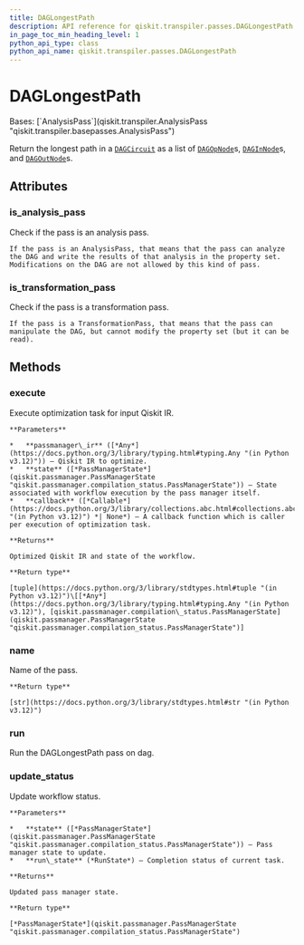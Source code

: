 ```yaml
---
title: DAGLongestPath
description: API reference for qiskit.transpiler.passes.DAGLongestPath
in_page_toc_min_heading_level: 1
python_api_type: class
python_api_name: qiskit.transpiler.passes.DAGLongestPath
---
```


# DAGLongestPath

<Class id="qiskit.transpiler.passes.DAGLongestPath" isDedicatedPage={true} github="https://github.com/qiskit/qiskit/tree/stable/0.45/qiskit/transpiler/passes/analysis/dag_longest_path.py" signature="qiskit.transpiler.passes.DAGLongestPath(*args, **kwargs)">
  Bases: [`AnalysisPass`](qiskit.transpiler.AnalysisPass "qiskit.transpiler.basepasses.AnalysisPass")

  Return the longest path in a [`DAGCircuit`](qiskit.dagcircuit.DAGCircuit "qiskit.dagcircuit.DAGCircuit") as a list of [`DAGOpNode`](qiskit.dagcircuit.DAGOpNode "qiskit.dagcircuit.DAGOpNode")s, [`DAGInNode`](qiskit.dagcircuit.DAGInNode "qiskit.dagcircuit.DAGInNode")s, and [`DAGOutNode`](qiskit.dagcircuit.DAGOutNode "qiskit.dagcircuit.DAGOutNode")s.

  ## Attributes

  ### is\_analysis\_pass

  <Attribute id="qiskit.transpiler.passes.DAGLongestPath.is_analysis_pass">
    Check if the pass is an analysis pass.

    If the pass is an AnalysisPass, that means that the pass can analyze the DAG and write the results of that analysis in the property set. Modifications on the DAG are not allowed by this kind of pass.
  </Attribute>

  ### is\_transformation\_pass

  <Attribute id="qiskit.transpiler.passes.DAGLongestPath.is_transformation_pass">
    Check if the pass is a transformation pass.

    If the pass is a TransformationPass, that means that the pass can manipulate the DAG, but cannot modify the property set (but it can be read).
  </Attribute>

  ## Methods

  ### execute

  <Function id="qiskit.transpiler.passes.DAGLongestPath.execute" signature="execute(passmanager_ir, state, callback=None)">
    Execute optimization task for input Qiskit IR.

    **Parameters**

    *   **passmanager\_ir** ([*Any*](https://docs.python.org/3/library/typing.html#typing.Any "(in Python v3.12)")) – Qiskit IR to optimize.
    *   **state** ([*PassManagerState*](qiskit.passmanager.PassManagerState "qiskit.passmanager.compilation_status.PassManagerState")) – State associated with workflow execution by the pass manager itself.
    *   **callback** ([*Callable*](https://docs.python.org/3/library/collections.abc.html#collections.abc.Callable "(in Python v3.12)") *| None*) – A callback function which is caller per execution of optimization task.

    **Returns**

    Optimized Qiskit IR and state of the workflow.

    **Return type**

    [tuple](https://docs.python.org/3/library/stdtypes.html#tuple "(in Python v3.12)")\[[*Any*](https://docs.python.org/3/library/typing.html#typing.Any "(in Python v3.12)"), [qiskit.passmanager.compilation\_status.PassManagerState](qiskit.passmanager.PassManagerState "qiskit.passmanager.compilation_status.PassManagerState")]
  </Function>

  ### name

  <Function id="qiskit.transpiler.passes.DAGLongestPath.name" signature="name()">
    Name of the pass.

    **Return type**

    [str](https://docs.python.org/3/library/stdtypes.html#str "(in Python v3.12)")
  </Function>

  ### run

  <Function id="qiskit.transpiler.passes.DAGLongestPath.run" signature="run(dag)">
    Run the DAGLongestPath pass on dag.
  </Function>

  ### update\_status

  <Function id="qiskit.transpiler.passes.DAGLongestPath.update_status" signature="update_status(state, run_state)">
    Update workflow status.

    **Parameters**

    *   **state** ([*PassManagerState*](qiskit.passmanager.PassManagerState "qiskit.passmanager.compilation_status.PassManagerState")) – Pass manager state to update.
    *   **run\_state** (*RunState*) – Completion status of current task.

    **Returns**

    Updated pass manager state.

    **Return type**

    [*PassManagerState*](qiskit.passmanager.PassManagerState "qiskit.passmanager.compilation_status.PassManagerState")
  </Function>
</Class>

